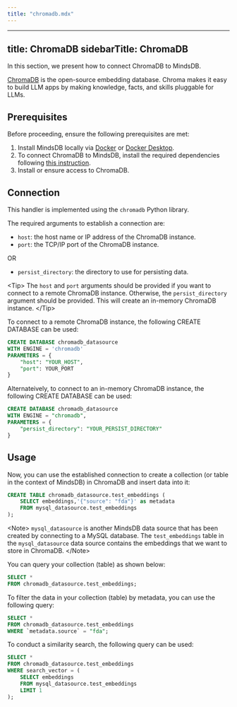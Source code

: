 ```yaml
---
title: "chromadb.mdx"
---
```


---
title: ChromaDB
sidebarTitle: ChromaDB
---

In this section, we present how to connect ChromaDB to MindsDB.

[ChromaDB](https://www.trychroma.com/) is the open-source embedding database. Chroma makes it easy to build LLM apps by making knowledge, facts, and skills pluggable for LLMs.

## Prerequisites

Before proceeding, ensure the following prerequisites are met:

1. Install MindsDB locally via [Docker](/setup/self-hosted/docker) or [Docker Desktop](/setup/self-hosted/docker-desktop).
2. To connect ChromaDB to MindsDB, install the required dependencies following [this instruction](/setup/self-hosted/docker#install-dependencies).
3. Install or ensure access to ChromaDB.

## Connection

This handler is implemented using the `chromadb` Python library.

The required arguments to establish a connection are:
* `host`: the host name or IP address of the ChromaDB instance.
* `port`: the TCP/IP port of the ChromaDB instance.

OR

* `persist_directory`: the directory to use for persisting data.

&lt;Tip&gt;
The `host` and `port` arguments should be provided if you want to connect to a remote ChromaDB instance. Otherwise, the `persist_directory` argument should be provided. This will create an in-memory ChromaDB instance.
&lt;/Tip&gt; 

To connect to a remote ChromaDB instance, the following CREATE DATABASE can be used:

```sql
CREATE DATABASE chromadb_datasource
WITH ENGINE = 'chromadb'
PARAMETERS = {
    "host": "YOUR_HOST",
    "port": YOUR_PORT
}
```

Alternateively, to connect to an in-memory ChromaDB instance, the following CREATE DATABASE can be used:

```sql
CREATE DATABASE chromadb_datasource
WITH ENGINE = "chromadb",
PARAMETERS = {
    "persist_directory": "YOUR_PERSIST_DIRECTORY"
}
```

## Usage

Now, you can use the established connection to create a collection (or table in the context of MindsDB) in ChromaDB and insert data into it:

```sql
CREATE TABLE chromadb_datasource.test_embeddings (
    SELECT embeddings,'{"source": "fda"}' as metadata
    FROM mysql_datasource.test_embeddings
);
```

&lt;Note&gt;
`mysql_datasource` is another MindsDB data source that has been created by connecting to a MySQL database. The `test_embeddings` table in the `mysql_datasource` data source contains the embeddings that we want to store in ChromaDB.
&lt;/Note&gt;

You can query your collection (table) as shown below:

```sql
SELECT * 
FROM chromadb_datasource.test_embeddings;
```

To filter the data in your collection (table) by metadata, you can use the following query:

```sql
SELECT * 
FROM chromadb_datasource.test_embeddings
WHERE `metadata.source` = "fda";

```

To conduct a similarity search, the following query can be used:

```sql
SELECT *
FROM chromadb_datasource.test_embeddings
WHERE search_vector = (
    SELECT embeddings
    FROM mysql_datasource.test_embeddings
    LIMIT 1
);